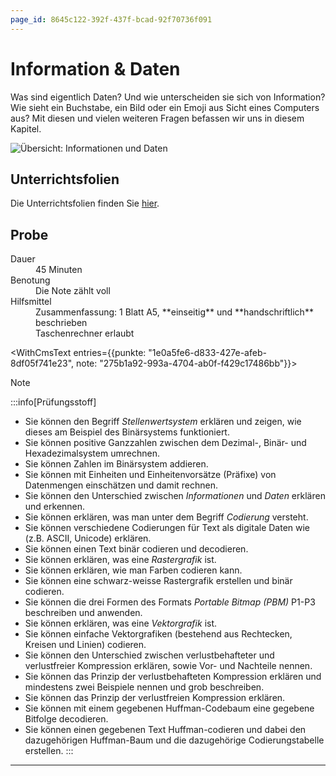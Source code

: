```yaml
---
page_id: 8645c122-392f-437f-bcad-92f70736f091
---
```



# Information & Daten
Was sind eigentlich Daten? Und wie unterscheiden sie sich von Information? Wie sieht ein Buchstabe, ein Bild oder
ein Emoji aus Sicht eines Computers aus? Mit diesen und vielen weiteren Fragen befassen wir uns in diesem Kapitel.

![Übersicht: Informationen und Daten](img/ao-daten-informationen.png)

## Unterrichtsfolien
Die Unterrichtsfolien finden Sie [hier](https://erzbe-my.sharepoint.com/:f:/g/personal/silas_berger_gbsl_ch/EgygoURAg8lKg8ju7_HEb8UBWr_cusFu2FrH0iYn9F2p5Q?e=rgHSVM).

## Probe
<DefinitionList>
  <dt>Dauer</dt>
  <dd>45 Minuten</dd>

  <dt>Benotung</dt>
  <dd>Die Note zählt voll</dd>

  <dt>Hilfsmittel</dt>
  <dd>Zusammenfassung: 1 Blatt A5, **einseitig** und **handschriftlich** beschrieben</dd>
  <dd>Taschenrechner erlaubt</dd>

  <WithCmsText entries={{punkte: "1e0a5fe6-d833-427e-afeb-8df05f741e23", note: "275b1a92-993a-4704-ab0f-f429c17486bb"}}>
    <dt>Note</dt>
    <dd>__<CmsText name="note" />__</dd>
  </WithCmsText>
</DefinitionList>

:::info[Prüfungsstoff]
- Sie können den Begriff _Stellenwertsystem_ erklären und zeigen, wie dieses am Beispiel des Binärsystems funktioniert.
- Sie können positive Ganzzahlen zwischen dem Dezimal-, Binär- und Hexadezimalsystem umrechnen.
- Sie können Zahlen im Binärsystem addieren.
- Sie können mit Einheiten und Einheitenvorsätze (Präfixe) von Datenmengen einschätzen und damit rechnen.
- Sie können den Unterschied zwischen _Informationen_ und _Daten_ erklären und erkennen.
- Sie können erklären, was man unter dem Begriff _Codierung_ versteht.
- Sie können verschiedene Codierungen für Text als digitale Daten wie (z.B. ASCII, Unicode) erklären.
- Sie können einen Text binär codieren und decodieren.
- Sie können erklären, was eine _Rastergrafik_ ist.
- Sie können erklären, wie man Farben codieren kann.
- Sie können eine schwarz-weisse Rastergrafik erstellen und binär codieren.
- Sie können die drei Formen des Formats _Portable Bitmap (PBM)_ P1-P3 beschreiben und anwenden.
- Sie können erklären, was eine _Vektorgrafik_ ist.
- Sie können einfache Vektorgrafiken (bestehend aus Rechtecken, Kreisen und Linien) codieren.
- Sie können den Unterschied zwischen verlustbehafteter und verlustfreier Kompression erklären, sowie Vor- und Nachteile nennen.
- Sie können das Prinzip der verlustbehafteten Kompression erklären und mindestens zwei Beispiele nennen und grob beschreiben.
- Sie können das Prinzip der verlustfreien Kompression erklären.
- Sie können mit einem gegebenen Huffman-Codebaum eine gegebene Bitfolge decodieren.
- Sie können einen gegebenen Text Huffman-codieren und dabei den dazugehörigen Huffman-Baum und die dazugehörige Codierungstabelle erstellen.
:::

---
